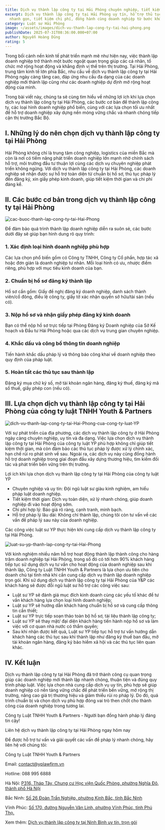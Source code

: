 ```yaml
---
title: Dịch vụ thành lập công ty tại Hải Phòng chuyên nghiệp, tiết kiệm
excerpt: Dịch vụ thành lập công ty tại Hải Phòng uy tín, hỗ trợ thủ tục pháp lý
  nhanh gọn, tiết kiệm chi phí, đồng hành cùng doanh nghiệp từ bước khởi đầu
category: Luật sư Hải Phòng
image: ~/assets/images/dich-vu-thanh-lap-cong-ty-tai-hai-phong.png
publishDate: 2025-07-31T08:36:00.000+07:00
author: Nguyễn Hoàng Dũng
rating: 5
---
```


Trong bối cảnh nền kinh tế phát triển mạnh mẽ như hiện nay, việc thành lập doanh nghiệp trở thành một bước ngoặt quan trọng giúp các cá nhân, tổ chức mở rộng hoạt động và khẳng định vị thế trên thị trường. Tại Hải Phòng, trung tâm kinh tế lớn phía Bắc, nhu cầu về dịch vụ thành lập công ty tại Hải Phòng ngày càng tăng cao, đáp ứng nhu cầu đa dạng của các doanh nghiệp mới thành lập cũng như các doanh nghiệp dự định mở rộng hoạt động của mình.

Trong bài viết này, chúng ta sẽ cùng tìm hiểu về những lợi ích khi lựa chọn dịch vụ thành lập công ty tại Hải Phòng, các bước cơ bản để thành lập công ty, các loại hình doanh nghiệp phổ biến, cùng với các lựa chọn tối ưu nhất để hỗ trợ doanh nghiệp xây dựng nền móng vững chắc và nhanh chóng tiếp cận thị trường Bắc Bộ.

## I.	Những lý do nên chọn dịch vụ thành lập công ty tại Hải Phòng

Hải Phòng không chỉ là trung tâm công nghiệp, logistics của miền Bắc mà còn là nơi có tiềm năng phát triển doanh nghiệp lớn mạnh nhờ chính sách hỗ trợ, môi trường đầu tư thuận lợi cùng các dịch vụ chuyên nghiệp phát triển không ngừng. Với dịch vụ thành lập công ty tại Hải Phòng, các doanh nghiệp sẽ nhận được sự hỗ trợ toàn diện từ chuẩn bị hồ sơ, thủ tục pháp lý đến đăng ký, xin giấy phép kinh doanh, giúp tiết kiệm thời gian và chi phí đáng kể.

## II.	Các bước cơ bản trong dịch vụ thành lập công ty tại Hải Phòng

![cac-buoc-thanh-lap-cong-ty-tai-Hai-Phong](~/assets/images/cac-buoc-de-thanh-lap-cong-ty-tai-hai-phong.png "các bước thành lập công ty tại Hải Phòng")

Để đảm bảo quá trình thành lập doanh nghiệp diễn ra suôn sẻ, các bước dưới đây sẽ giúp bạn hình dung rõ quy trình:

### 1.	Xác định loại hình doanh nghiệp phù hợp

Các lựa chọn phổ biến gồm có Công ty TNHH, Công ty Cổ phần, hợp tác xã hoặc đơn giản là doanh nghiệp tư nhân. Mỗi loại hình có ưu, nhược điểm riêng, phù hợp với mục tiêu kinh doanh của bạn.

### 2.	Chuẩn bị hồ sơ đăng ký thành lập

Hồ sơ cần gồm: Giấy đề nghị đăng ký doanh nghiệp, danh sách thành viên/cổ đông, điều lệ công ty, giấy tờ xác nhận quyền sở hữu/tài sản (nếu có).

### 3.	Nộp hồ sơ và nhận giấy phép đăng ký kinh doanh

Bạn có thể nộp hồ sơ trực tiếp tại Phòng Đăng ký Doanh nghiệp của Sở Kế hoạch và Đầu tư Hải Phòng hoặc qua các dịch vụ trung gian chuyên nghiệp.

### 4.	Khắc dấu và công bố thông tin doanh nghiệp

Tiến hành khắc dấu pháp lý và thông báo công khai về doanh nghiệp theo quy định của pháp luật.

### 5.	Hoàn tất các thủ tục sau thành lập

Đăng ký mua chữ ký số, mở tài khoản ngân hàng, đăng ký thuế, đăng ký mã số thuế, giấy phép con (nếu có).

## III.	Lựa chọn dịch vụ thành lập công ty tại Hải Phòng của công ty luật TNHH Youth & Partners

![dich-vu-thanh-lap-cong-ty-tai-Hai-Phong-cua-cong-ty-luat-YP](~/assets/images/dich-vu-thanh-lap-cong-ty-tai-hai-phong-cua-cong-ty-luat-yp.png "dịch vụ thành lập công ty tại Hải Phòng của công ty luật YP")

Với sự phát triển của địa phương, các dịch vụ thành lập công ty ở Hải Phòng ngày càng chuyên nghiệp, uy tín và đa dạng. Việc lựa chọn dịch vụ thành lập công ty tại Hải Phòng của công ty luật YP phù hợp không chỉ giúp tiết kiệm thời gian, mà còn đảm bảo các thủ tục pháp lý được xử lý chính xác, hạn chế rủi ro phát sinh về sau. Ngoài ra, các dịch vụ này cũng đồng hành hỗ trợ doanh nghiệp trong giai đoạn đầu xây dựng thương hiệu, tìm kiếm đối tác và phát triển bền vững trên thị trường.

Lợi ích khi lựa chọn dịch vụ thành lập công ty tại Hải Phòng của công ty luật YP

* Chuyên nghiệp và uy tín: Đội ngũ luật sư giàu kinh nghiệm, am hiểu pháp luật doanh nghiệp.
* Tiết kiệm thời gian: Dịch vụ toàn diện, xử lý nhanh chóng, giúp doanh nghiệp đi vào hoạt động sớm.
* Chi phí hợp lý: Báo giá rõ ràng, cạnh tranh, minh bạch.
* Hỗ trợ pháp lý lâu dài: Không chỉ thành lập, chúng tôi còn tư vấn về các vấn đề pháp lý sau này của doanh nghiệp.

Các công việc luật sư YP thực hiện khi cung cấp dịch vụ thành lập công ty tại Hải Phòng.

![luat-su-yp-thanh-lap-cong-ty-tai-Hai-Phong](~/assets/images/luat-su-yp-thanh-lap-cong-ty-tai-hai-phong.png "luật sư yp thành lập công ty tại Hải Phòng")

Với kinh nghiệm nhiều năm hỗ trợ hoạt động thành lập thành công cho hàng trăm doanh nghiệp tại Hải Phòng, trong số đó có tới hơn 90% khách hàng tiếp tục sử dụng dịch vụ tư vấn cho hoạt động của doanh nghiệp sau khi thành lập, Công ty Luật TNHH Youth & Partners là lựa chọn ưu tiên cho doanh chủ tại tỉnh nhà khi cần cung cấp dịch vụ thành lập doanh nghiệp trọn gói. Khi sử dụng dịch vụ thành lập công ty tại Hải Phòng của Y&P các khách hàng sẽ được đỗi ngũ luật sư hỗ trợ các công việc sau:

* Luật sư  YP sẽ đánh giá mục đích kinh doanh cùng các yếu tố khác để tư vấn khách hàng lựa chọn loại hình doanh nghiệp;
* Luật sư YP sẽ hướng dẫn khách hàng chuẩn bị hồ sơ và cung cấp thông tin cần thiết;
* Luật sư YP trực tiếp soạn thảo toàn bộ hồ sơ, tài liệu thành lập công ty;
* Luật sư YP sẽ thay mặt/ đại diện khách hàng tiến hành nộp hồ sơ và làm việc với cơ quan nhà nước có thẩm quyền;
* Sau khi nhận được kết quả, Luật sư YP tiếp tục hỗ trợ tư vấn hướng dẫn khách hàng các thủ tục sau khi thành lập như đăng ký thuế ban đầu, mở tài khoản ngân hàng, đăng ký bảo hiểm xã hội và các thủ tục liên quan khác.

## IV.	Kết luận

Dịch vụ thành lập công ty tại Hải Phòng đã trở thành công cụ quan trọng giúp các doanh nghiệp mới thành lập nhanh chóng, thuận tiện và đúng quy trình pháp luật. Việc lựa chọn nhà cung cấp dịch vụ uy tín, phù hợp sẽ giúp doanh nghiệp có nền tảng vững chắc để phát triển bền vững, mở rộng thị trường, nâng cao giá trị thương hiệu và giảm thiểu rủi ro pháp lý. Do đó, quá trình chuẩn bị và chọn dịch vụ phù hợp đóng vai trò then chốt cho thành công của doanh nghiệp trong tương lai.

Công ty Luật TNHH Youth & Partners - Người bạn đồng hành pháp lý đáng tin cậy!

Liên hệ dịch vụ thành lập công ty tại Hải Phòng ngay hôm nay

Để được hỗ trợ tư vấn và giải quyết các vấn đề pháp lý nhanh chóng, hãy liên hệ với chúng tôi:

Công ty Luật TNHH Youth & Partners

Email: contact@yplawfirm.vn

Hotline: 088 995 6888

Hà Nội: [P316, Tháp Tây, Chung cư Học viện Quốc Phòng, phường Nghĩa Đô, thành phố Hà Nội](https://goo.gl/maps/3mxawLHAppA5zsPx9)

Bắc Ninh: [Số 26 Đoàn Trần Nghiệp, phường Kinh Bắc, tỉnh Bắc Ninh](https://maps.app.goo.gl/k7wnHwawNgTG9JW66)

Vĩnh Phúc: [Số 170, đường Nguyễn Văn Linh, phường Vĩnh Phúc, tỉnh Phú Thọ.](https://maps.app.goo.gl/iyeEMYfn8SBjvP1X6)

Xem thêm: [Dịch vụ thành lập công ty tại Ninh Bình uy tín, trọn gói](https://yplawfirm.vn/tin-tuc/dich-vu-thanh-lap-cong-ty-tai-ninh-binh-uy-tin-tron-goi)[](https://yplawfirm.vn/tin-tuc/dich-vu-thanh-lap-cong-ty-tai-ninh-binh-uy-tin-tron-goi)

<YouTube id="N__tVizCq0E" />

